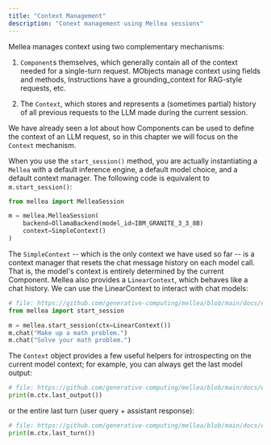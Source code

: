 ```yaml
---
title: "Context Management"
description: "Conext management using Mellea sessions"
---
```


Mellea manages context using two complementary mechanisms:

1. `Component`s themselves, which generally contain all of the context needed for a single-turn request. MObjects manage context using fields and methods, Instructions have a grounding_context for RAG-style requests, etc.

2. The `Context`, which stores and represents a (sometimes partial) history of all previous requests to the LLM made during the current session.

We have already seen a lot about how Components can be used to define the context of an LLM request, so in this chapter we will focus on the `Context` mechanism.

When you use the `start_session()` method, you are actually instantiating a `Mellea` with a default inference engine, a default model choice, and a default context manager. The following code is equivalent to `m.start_session()`:

<CodeGroup>

```python Python
from mellea import MelleaSession

m = mellea.MelleaSession(
    backend=OllamaBackend(model_id=IBM_GRANITE_3_3_8B)
    context=SimpleContext()
)
```

</CodeGroup>

The `SimpleContext` -- which is the only context we have used so far -- is a context manager that resets the chat message history on each model call. That is, the model's context is entirely determined by the current Component. Mellea also provides a `LinearContext`, which behaves like a chat history. We can use the LinearContext to interact with chat models:

<CodeGroup>

```python Python
# file: https://github.com/generative-computing/mellea/blob/main/docs/examples/tutorial/context_example.py#L1-L5
from mellea import start_session

m = mellea.start_session(ctx=LinearContext())
m.chat("Make up a math problem.")
m.chat("Solve your math problem.")
```

</CodeGroup>

The `Context` object provides a few useful helpers for introspecting on the current model context; for example, you can always get the last model output:

<CodeGroup>

```python Python
# file: https://github.com/generative-computing/mellea/blob/main/docs/examples/tutorial/context_example.py#L7
print(m.ctx.last_output())
```

</CodeGroup>

or the entire last turn (user query + assistant response):

<CodeGroup>

```python Python
# file: https://github.com/generative-computing/mellea/blob/main/docs/examples/tutorial/context_example.py#L9
print(m.ctx.last_turn())
```

</CodeGroup>
